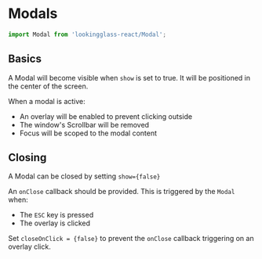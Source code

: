 
<Meta title="Components/Modal" component={Modal} argTypes={stories.argTypes} />

# Modals

<Description of={Modal} />

```js
import Modal from 'lookingglass-react/Modal';
```

<Canvas>
    <Story story={stories.AllProps} name="All Props" />
</Canvas>

<ArgsTable story="All Props" />

## Basics

A Modal will become visible when `show` is set to true. It will be positioned in the center of the screen.

When a modal is active:

-   An overlay will be enabled to prevent clicking outside
-   The window's Scrollbar will be removed
-   Focus will be scoped to the modal content

## Closing

A Modal can be closed by setting `show={false}`

An `onClose` callback should be provided. This is triggered by the `Modal` when:

-   The `ESC` key is pressed
-   The overlay is clicked

Set `closeOnClick = {false}` to prevent the `onClose` callback triggering on an overlay click.

<Canvas>
    <Story story={stories.Closing} />
</Canvas>
